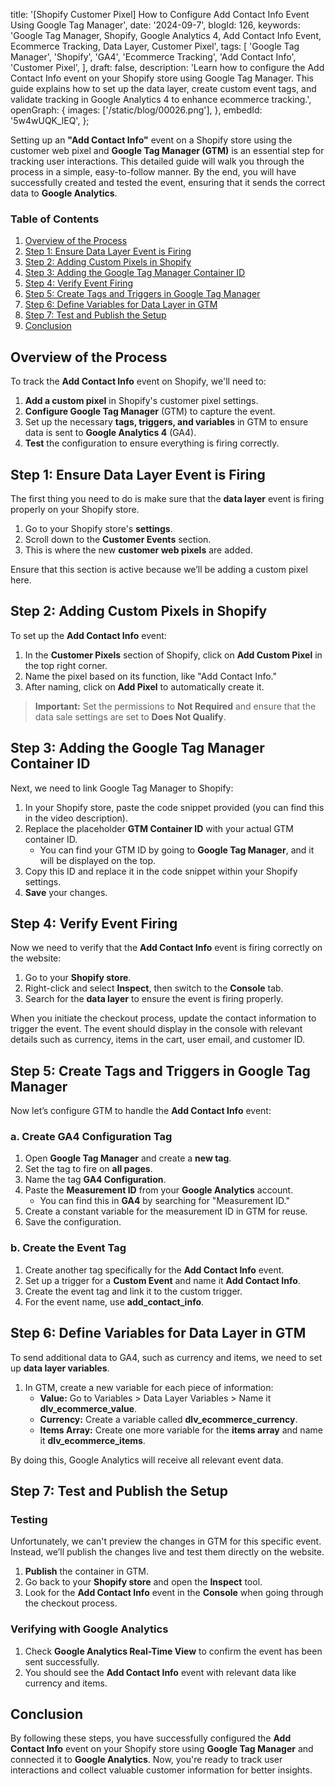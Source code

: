   title:
    '[Shopify Customer Pixel] How to Configure Add Contact Info Event Using Google Tag Manager',
  date: '2024-09-7',
  blogId: 126,
  keywords:
    'Google Tag Manager, Shopify, Google Analytics 4, Add Contact Info Event, Ecommerce Tracking, Data Layer, Customer Pixel',
  tags: [
    'Google Tag Manager',
    'Shopify',
    'GA4',
    'Ecommerce Tracking',
    'Add Contact Info',
    'Customer Pixel',
  ],
  draft: false,
  description:
    'Learn how to configure the Add Contact Info event on your Shopify store using Google Tag Manager. This guide explains how to set up the data layer, create custom event tags, and validate tracking in Google Analytics 4 to enhance ecommerce tracking.',
  openGraph: {
    images: ['/static/blog/00026.png'],
  },
  embedId: '5w4wUQK_lEQ',
};

Setting up an **"Add Contact Info"** event on a Shopify store using the customer web pixel and **Google Tag Manager (GTM)** is an essential step for tracking user interactions. This detailed guide will walk you through the process in a simple, easy-to-follow manner. By the end, you will have successfully created and tested the event, ensuring that it sends the correct data to **Google Analytics**.

### Table of Contents

1. [Overview of the Process](#overview-of-the-process)
2. [Step 1: Ensure Data Layer Event is Firing](#step-1-ensure-data-layer-event-is-firing)
3. [Step 2: Adding Custom Pixels in Shopify](#step-2-adding-custom-pixels-in-shopify)
4. [Step 3: Adding the Google Tag Manager Container ID](#step-3-adding-the-google-tag-manager-container-id)
5. [Step 4: Verify Event Firing](#step-4-verify-event-firing)
6. [Step 5: Create Tags and Triggers in Google Tag Manager](#step-5-create-tags-and-triggers-in-google-tag-manager)
7. [Step 6: Define Variables for Data Layer in GTM](#step-6-define-variables-for-data-layer-in-gtm)
8. [Step 7: Test and Publish the Setup](#step-7-test-and-publish-the-setup)
9. [Conclusion](#conclusion)

## Overview of the Process

To track the **Add Contact Info** event on Shopify, we'll need to:

1. **Add a custom pixel** in Shopify's customer pixel settings.
2. **Configure Google Tag Manager** (GTM) to capture the event.
3. Set up the necessary **tags, triggers, and variables** in GTM to ensure data is sent to **Google Analytics 4** (GA4).
4. **Test** the configuration to ensure everything is firing correctly.

<DataLayerCodeBlock fileName="add_contact_info.js" />

## Step 1: Ensure Data Layer Event is Firing

The first thing you need to do is make sure that the **data layer** event is firing properly on your Shopify store.

1. Go to your Shopify store's **settings**.
2. Scroll down to the **Customer Events** section.
3. This is where the new **customer web pixels** are added.

Ensure that this section is active because we’ll be adding a custom pixel here.

## Step 2: Adding Custom Pixels in Shopify

To set up the **Add Contact Info** event:

1. In the **Customer Pixels** section of Shopify, click on **Add Custom Pixel** in the top right corner.
2. Name the pixel based on its function, like "Add Contact Info."
3. After naming, click on **Add Pixel** to automatically create it.

> **Important:** Set the permissions to **Not Required** and ensure that the data sale settings are set to **Does Not Qualify**.

## Step 3: Adding the Google Tag Manager Container ID

Next, we need to link Google Tag Manager to Shopify:

1. In your Shopify store, paste the code snippet provided (you can find this in the video description).
2. Replace the placeholder **GTM Container ID** with your actual GTM container ID.
   - You can find your GTM ID by going to **Google Tag Manager**, and it will be displayed on the top.
3. Copy this ID and replace it in the code snippet within your Shopify settings.
4. **Save** your changes.

## Step 4: Verify Event Firing

Now we need to verify that the **Add Contact Info** event is firing correctly on the website:

1. Go to your **Shopify store**.
2. Right-click and select **Inspect**, then switch to the **Console** tab.
3. Search for the **data layer** to ensure the event is firing properly.

When you initiate the checkout process, update the contact information to trigger the event. The event should display in the console with relevant details such as currency, items in the cart, user email, and customer ID.

## Step 5: Create Tags and Triggers in Google Tag Manager

Now let’s configure GTM to handle the **Add Contact Info** event:

### a. Create GA4 Configuration Tag

1. Open **Google Tag Manager** and create a **new tag**.
2. Set the tag to fire on **all pages**.
3. Name the tag **GA4 Configuration**.
4. Paste the **Measurement ID** from your **Google Analytics** account.
   - You can find this in **GA4** by searching for "Measurement ID."
5. Create a constant variable for the measurement ID in GTM for reuse.
6. Save the configuration.

### b. Create the Event Tag

1. Create another tag specifically for the **Add Contact Info** event.
2. Set up a trigger for a **Custom Event** and name it **Add Contact Info**.
3. Create the event tag and link it to the custom trigger.
4. For the event name, use **add_contact_info**.

## Step 6: Define Variables for Data Layer in GTM

To send additional data to GA4, such as currency and items, we need to set up **data layer variables**.

1. In GTM, create a new variable for each piece of information:
   - **Value:** Go to Variables > Data Layer Variables > Name it **dlv_ecommerce_value**.
   - **Currency:** Create a variable called **dlv_ecommerce_currency**.
   - **Items Array:** Create one more variable for the **items array** and name it **dlv_ecommerce_items**.

By doing this, Google Analytics will receive all relevant event data.

## Step 7: Test and Publish the Setup

### Testing

Unfortunately, we can't preview the changes in GTM for this specific event. Instead, we’ll publish the changes live and test them directly on the website.

1. **Publish** the container in GTM.
2. Go back to your **Shopify store** and open the **Inspect** tool.
3. Look for the **Add Contact Info** event in the **Console** when going through the checkout process.

### Verifying with Google Analytics

1. Check **Google Analytics Real-Time View** to confirm the event has been sent successfully.
2. You should see the **Add Contact Info** event with relevant data like currency and items.

## Conclusion

By following these steps, you have successfully configured the **Add Contact Info** event on your Shopify store using **Google Tag Manager** and connected it to **Google Analytics**. Now, you're ready to track user interactions and collect valuable customer information for better insights.
